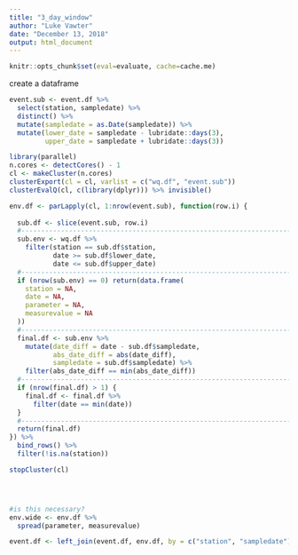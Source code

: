 ```yaml
---
title: "3_day_window"
author: "Luke Vawter"
date: "December 13, 2018"
output: html_document
---
```


```r
knitr::opts_chunk$set(eval=evaluate, cache=cache.me)
```

create a dataframe
```r
event.sub <- event.df %>% 
  select(station, sampledate) %>% 
  distinct() %>% 
  mutate(sampledate = as.Date(sampledate)) %>%
  mutate(lower_date = sampledate - lubridate::days(3),
         upper_date = sampledate + lubridate::days(3))

library(parallel)
n.cores <- detectCores() - 1
cl <- makeCluster(n.cores)
clusterExport(cl = cl, varlist = c("wq.df", "event.sub"))
clusterEvalQ(cl, c(library(dplyr))) %>% invisible()

env.df <- parLapply(cl, 1:nrow(event.sub), function(row.i) {
  
  sub.df <- slice(event.sub, row.i)
  #----------------------------------------------------------------------------
  sub.env <- wq.df %>% 
    filter(station == sub.df$station,
           date >= sub.df$lower_date,
           date <= sub.df$upper_date)
  #----------------------------------------------------------------------------
  if (nrow(sub.env) == 0) return(data.frame(
    station = NA,
    date = NA,
    parameter = NA,
    measurevalue = NA
  ))
  #----------------------------------------------------------------------------
  final.df <- sub.env %>% 
    mutate(date_diff = date - sub.df$sampledate,
           abs_date_diff = abs(date_diff),
           sampledate = sub.df$sampledate) %>% 
    filter(abs_date_diff == min(abs_date_diff))
  #----------------------------------------------------------------------------
  if (nrow(final.df) > 1) {
    final.df <- final.df %>% 
      filter(date == min(date))
  }
  #----------------------------------------------------------------------------
  return(final.df)
}) %>% 
  bind_rows() %>% 
  filter(!is.na(station))

stopCluster(cl)




#is this necessary?
env.wide <- env.df %>% 
  spread(parameter, measurevalue)

event.df <- left_join(event.df, env.df, by = c("station", "sampledate"))
```

